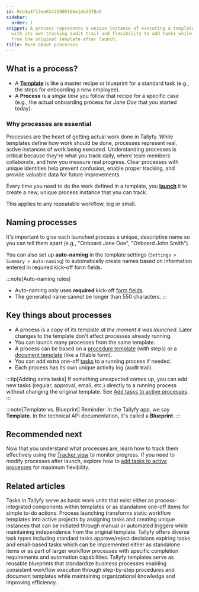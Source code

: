 ```yaml
---
id: 9cb1e4f13ee62435800166e1de3378c6
sidebar:
  order: 1
snippet: A process represents a unique instance of executing a template's workflow
  with its own tracking audit trail and flexibility to add tasks while remaining independent
  from the original template after launch.
title: More about processes
---
```


## What is a process?

*   A **[Template](/products/pro/documenting/templates/)** is like a master recipe or blueprint for a standard task (e.g., the steps for onboarding a new employee).
*   A **Process** is a *single time* you follow that recipe for a specific case (e.g., the actual onboarding process for *Jane Doe* that you started today).

### Why processes are essential

Processes are the heart of getting actual work done in Tallyfy. While templates define how work should be done, processes represent real, active instances of work being executed. Understanding processes is critical because they're what you track daily, where team members collaborate, and how you measure real progress. Clear processes with unique identities help prevent confusion, enable proper tracking, and provide valuable data for future improvements.

Every time you need to do the work defined in a template, you **[launch](/products/pro/launching/)** it to create a new, unique process instance that you can track.

This applies to any repeatable workflow, big or small.

## Naming processes

It's important to give each launched process a unique, descriptive name so you can tell them apart (e.g., "Onboard Jane Doe", "Onboard John Smith").

You can also set up **auto-naming** in the template settings (`Settings > Summary > Auto-naming`) to automatically create names based on information entered in required kick-off form fields.

:::note[Auto-naming rules]
- Auto-naming only uses **required** kick-off [form fields](/products/pro/tracking-and-tasks/tasks/what-are-form-fields-in-tallyfy/).
- The generated name cannot be longer than 550 characters.
:::

## Key things about processes

*   A process is a copy of its template *at the moment it was launched*. Later changes to the template don't affect processes already running.
*   You can launch many processes from the same template.
*   A process can be based on a [procedure template](/products/pro/documenting/templates/) (with steps) or a [document template](/products/pro/documenting/documents/) (like a fillable form).
*   You can add extra one-off [tasks](/products/pro/tracking-and-tasks/tasks/) to a running process if needed.
*   Each process has its own unique activity log (audit trail).

:::tip[Adding extra tasks]
If something unexpected comes up, you can add new tasks (regular, approval, email, etc.) directly to a running process without changing the original template. See [Add tasks to active processes](/products/pro/tracking-and-tasks/processes/edit-processes/how-can-i-add-tasks-to-active-processes-on-tallyfy/).
:::

:::note[Template vs. Blueprint]
Reminder: In the Tallyfy app, we say **Template**. In the technical API documentation, it's called a **Blueprint**.
:::


<PageTree />

## Recommended next

Now that you understand what processes are, learn how to track them effectively using the [Tracker view](/products/pro/tracking-and-tasks/tracker-view/) to monitor progress. If you need to modify processes after launch, explore how to [add tasks to active processes](/products/pro/tracking-and-tasks/processes/edit-processes/how-can-i-add-tasks-to-active-processes-on-tallyfy/) for maximum flexibility.


## Related articles
<CardGrid>
<LinkTitleCard header="<b>Tracking And Tasks > More about tasks</b>" href="/products/pro/tracking-and-tasks/tasks/" > Tasks in Tallyfy serve as basic work units that exist either as process-integrated components within templates or as standalone one-off items for simple to-do actions. </LinkTitleCard>
<LinkTitleCard header="<b>Pro > Launching</b>" href="/products/pro/launching/" > Process launching transforms static workflow templates into active projects by assigning tasks and creating unique instances that can be initiated through manual or automated triggers while maintaining independence from the original template. </LinkTitleCard>
<LinkTitleCard header="<b>Tasks > Step types</b>" href="/products/pro/tracking-and-tasks/tasks/what-types-of-tasks-can-i-create-with-tallyfy/" > Tallyfy offers diverse task types including standard tasks approve/reject decisions expiring tasks and email-based tasks which can be implemented either as standalone items or as part of larger workflow processes with specific completion requirements and automation capabilities. </LinkTitleCard>
<LinkTitleCard header="<b>Documenting > Templates</b>" href="/products/pro/documenting/templates/" > Tallyfy templates serve as reusable blueprints that standardize business processes enabling consistent workflow execution through step-by-step procedures and document templates while maintaining organizational knowledge and improving efficiency. </LinkTitleCard>
</CardGrid>